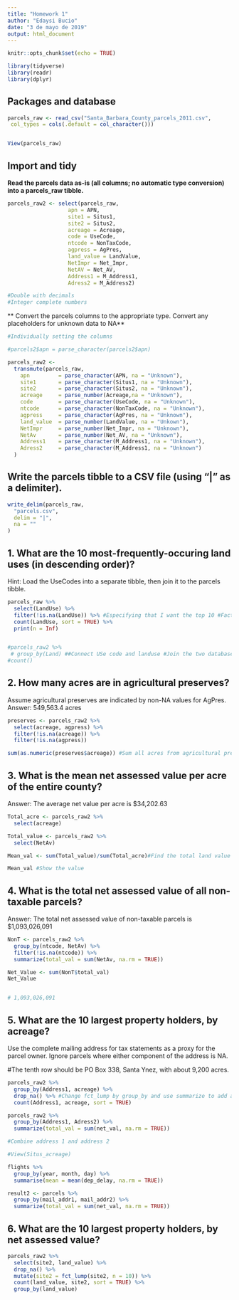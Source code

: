 ```yaml
---
title: "Homework 1"
author: "Edaysi Bucio"
date: "3 de mayo de 2019"
output: html_document
---
```


```r
knitr::opts_chunk$set(echo = TRUE)

library(tidyverse)
library(readr)
library(dplyr)

```

## Packages and database
```r


parcels_raw <- read_csv("Santa_Barbara_County_parcels_2011.csv",
 col_types = cols(.default = col_character()))


View(parcels_raw)


```


## Import and tidy 

**Read the parcels data as-is (all columns; no automatic type conversion) into a parcels_raw tibble.**
```r

parcels_raw2 <- select(parcels_raw,
                   apn = APN,
                   site1 = Situs1,
                   site2 = Situs2, 
                   acreage = Acreage,
                   code = UseCode,
                   ntcode = NonTaxCode,
                   agpress = AgPres,
                   land_value = LandValue,
                   NetImpr = Net_Impr,
                   NetAV = Net_AV,
                   Address1 = M_Address1,
                   Adress2 = M_Address2)

#Double with decimals
#Integer complete numbers

```

** Convert the parcels columns to the appropriate type. Convert any placeholders for unknown data to NA**
```r

#Individually setting the columns 

#parcels2$apn = parse_character(parcels2$apn)

parcels_raw2 <-
  transmute(parcels_raw,
    apn         = parse_character(APN, na = "Unknown"),
    site1       = parse_character(Situs1, na = "Unknown"),
    site2       = parse_character(Situs2, na = "Unknown"),
    acreage     = parse_number(Acreage,na = "Unknown"),
    code        = parse_character(UseCode, na = "Unknown"),
    ntcode      = parse_character(NonTaxCode, na = "Unknown"),
    agpress     = parse_character(AgPres, na = "Unknown"),
    land_value  = parse_number(LandValue, na = "Unkown"),
    NetImpr     = parse_number(Net_Impr, na = "Unknown"),
    NetAv       = parse_number(Net_AV, na = "Unknown"),
    Address1    = parse_character(M_Address1, na = "Unknown"),
    Adress2     = parse_character(M_Address1, na = "Unknown")
  )


```

## Write the parcels tibble to a CSV file (using "|" as a delimiter).
```r

write_delim(parcels_raw,
  "parcels.csv",
  delim = "|",
  na = ""
)


```


##  1. What are the 10 most-frequently-occuring land uses (in descending order)? 
Hint: Load the UseCodes into a separate tibble, then join it to the parcels tibble.

```r

parcels_raw %>%
  select(LandUse) %>%
  filter(!is.na(LandUse)) %>% #Especifying that I want the top 10 #Factors that occurs the most I need to drop other
  count(LandUse, sort = TRUE) %>%
  print(n = Inf)


#parcels_raw2 %>%
 # group_by(Land) ##Connect USe code and landuse #Join the two databases
#count()


```

## 2. How many acres are in agricultural preserves? 
Assume agricultural preserves are indicated by non-NA values for AgPres.
Answer: 549,563.4 acres
```r

preserves <- parcels_raw2 %>%
  select(acreage, agpress) %>%
  filter(!is.na(acreage)) %>%
  filter(!is.na(agpress))

sum(as.numeric(preserves$acreage)) #Sum all acres from agricultural preserves


```


## 3. What is the mean net assessed value per acre of the entire county? 
Answer: The average net value per acre is $34,202.63


```r

Total_acre <- parcels_raw2 %>%
  select(acreage)

Total_value <- parcels_raw2 %>%
  select(NetAv) 

Mean_val <- sum(Total_value)/sum(Total_acre)#Find the total land value of the county and divided by the total land /acreage

Mean_val #Show the value


```

## 4. What is the total net assessed value of all non-taxable parcels? 
Answer: The total net assessed value of non-taxable parcels is $1,093,026,091 


```r

NonT <- parcels_raw2 %>%
  group_by(ntcode, NetAv) %>%
  filter(!is.na(ntcode)) %>%
  summarize(total_val = sum(NetAv, na.rm = TRUE))

Net_Value <- sum(NonT$total_val)
Net_Value


# 1,093,026,091   

```

## 5. What are the 10 largest property holders, by acreage? 
Use the complete mailing address for tax statements as a proxy for the parcel owner. Ignore parcels where either component of the address is NA.

#The tenth row should be PO Box 338, Santa Ynez, with about 9,200 acres.

```r

parcels_raw2 %>%
  group_by(Address1, acreage) %>%
  drop_na() %>% #Change fct_lump by group_by and use summarize to add all of the acress by owner 
  count(Address1, acreage, sort = TRUE)

parcels_raw2 %>%
  group_by(Address1, Adress2) %>%
  summarize(total_val = sum(net_val, na.rm = TRUE))

#Combine address 1 and address 2 

#View(Situs_acreage)

flights %>% 
  group_by(year, month, day) %>% 
  summarise(mean = mean(dep_delay, na.rm = TRUE))

result2 <- parcels %>%
  group_by(mail_addr1, mail_addr2) %>%
  summarize(total_val = sum(net_val, na.rm = TRUE))


```

## 6. What are the 10 largest property holders, by net assessed value?

```r

parcels_raw2 %>%
  select(site2, land_value) %>%
  drop_na() %>%
  mutate(site2 = fct_lump(site2, n = 10)) %>% 
  count(land_value, site2, sort = TRUE) %>%
  group_by(land_value)
 
  

```

